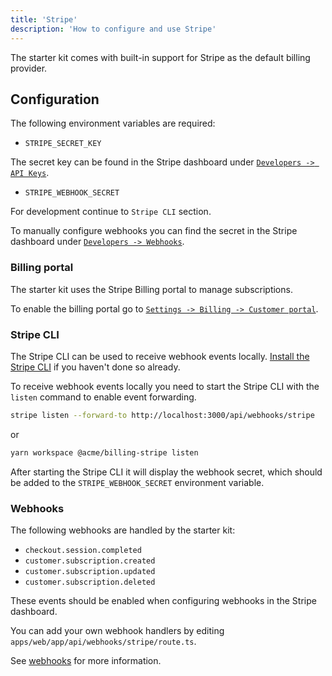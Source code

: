 ```yaml
---
title: 'Stripe'
description: 'How to configure and use Stripe'
---
```


The starter kit comes with built-in support for Stripe as the default billing provider.

## Configuration

The following environment variables are required:

- `STRIPE_SECRET_KEY`

The secret key can be found in the Stripe dashboard under [`Developers -> API Keys`](https://dashboard.stripe.com/apikeys).

- `STRIPE_WEBHOOK_SECRET`

For development continue to `Stripe CLI` section.

To manually configure webhooks you can find the secret in the Stripe dashboard under [`Developers -> Webhooks`](https://dashboard.stripe.com/webhooks).

### Billing portal

The starter kit uses the Stripe Billing portal to manage subscriptions.

To enable the billing portal go to [`Settings -> Billing -> Customer portal`](https://dashboard.stripe.com/settings/billing/portal).

### Stripe CLI

The Stripe CLI can be used to receive webhook events locally.
[Install the Stripe CLI](https://docs.stripe.com/stripe-cli) if you haven't done so already.

To receive webhook events locally you need to start the Stripe CLI with the `listen` command to enable event forwarding.

```bash
stripe listen --forward-to http://localhost:3000/api/webhooks/stripe
```

or

```bash
yarn workspace @acme/billing-stripe listen
```

After starting the Stripe CLI it will display the webhook secret, which should be added to the `STRIPE_WEBHOOK_SECRET` environment variable.

### Webhooks

The following webhooks are handled by the starter kit:

- `checkout.session.completed`
- `customer.subscription.created`
- `customer.subscription.updated`
- `customer.subscription.deleted`

These events should be enabled when configuring webhooks in the Stripe dashboard.

You can add your own webhook handlers by editing `apps/web/app/api/webhooks/stripe/route.ts`.

See [webhooks](/docs/nextjs-starter-kit/billing/webhooks) for more information.
